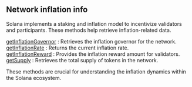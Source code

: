
<Meta
  title="Solana network inflation info| dRPC"
/>

## Network inflation info

Solana implements a staking and inflation model to incentivize validators and participants. These methods help retrieve inflation-related data.

[getInflationGovernor](/solana-api/networkinflationinfo/getInflationGovernor) : Retrieves the inflation governor for the network. \
[getInflationRate](/solana-api/networkinflationinfo/getInflationRate) : Returns the current inflation rate. \
[getInflationReward](/solana-api/networkinflationinfo/getInflationReward) : Provides the inflation reward amount for validators. \
[getSupply](/solana-api/networkinflationinfo/getSupply) : Retrieves the total supply of tokens in the network.

These methods are crucial for understanding the inflation dynamics within the Solana ecosystem.

<Space h={16} />
<GetStarted />
